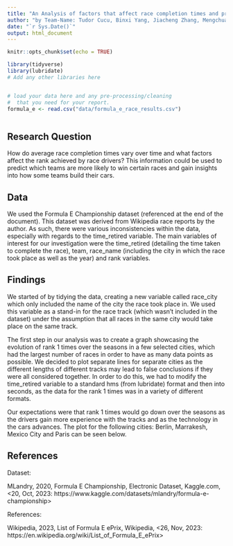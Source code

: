 ```yaml
---
title: "An Analysis of factors that affect race completion times and probability of winning in Formula E"
author: "by Team-Name: Tudor Cucu, Binxi Yang, Jiacheng Zhang, Mengchuan Sun"
date: "`r Sys.Date()`"
output: html_document
---
```


```r
knitr::opts_chunk$set(echo = TRUE)
```


```r
library(tidyverse)
library(lubridate)
# Add any other libraries here



```


```r
# load your data here and any pre-processing/cleaning 
#  that you need for your report.
formula_e <- read.csv("data/formula_e_race_results.csv")



```


## Research Question

How do average race completion times vary over time and what factors affect the rank achieved by race drivers? This information could be used to predict which teams are more likely to win certain races and gain insights into how some teams build their cars.





## Data

We used the Formula E Championship dataset (referenced at the end of the document). This dataset was derived from Wikipedia race reports by the author. As such, there were various inconsistencies within the data, especially with regards to the time_retired variable. The main variables of interest for our investigation were the time_retired (detailing the time taken to complete the race), team, race_name (including the city in which the race took place as well as the year) and rank variables.






## Findings

We started of by tidying the data, creating a new variable called race_city which only included the name of the city the race took place in. We used this variable as a stand-in for the race track (which wasn't included in the dataset) under the assumption that all races in the same city would take place on the same track.

The first step in our analysis was to create a graph showcasing the evolution of rank 1 times over the seasons in a few selected cities, which had the largest number of races in order to have as many data points as possible. We decided to plot separate lines for separate cities as the different lengths of different tracks may lead to false conclusions if they were all considered together. In order to do this, we had to modify the time_retired variable to a standard hms (from lubridate) format and then into seconds, as the data for the rank 1 times was in a variety of different formats.

Our expectations were that rank 1 times would go down over the seasons as the drivers gain more experience with the tracks and as the technology in the cars advances. The plot for the following cities: Berlin, Marrakesh, Mexico City and Paris can be seen below.



## References

Dataset: 

MLandry, 2020, Formula E Championship, Electronic Dataset, Kaggle.com, <20, Oct, 2023: https://www.kaggle.com/datasets/mlandry/formula-e-championship>

References: 

Wikipedia, 2023, List of Formula E ePrix, Wikipedia, <26, Nov, 2023: https://en.wikipedia.org/wiki/List_of_Formula_E_ePrix>
